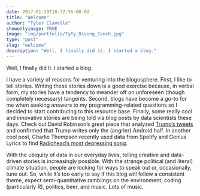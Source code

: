 ```yaml
---
date: 2017-01-20T18:32:56-08:00
title: "Welcome"
author: "Tyler Clavelle"
showonlyimage: TRUE
image: "img/portfolio/TyTy_Diving_Conch.jpg"
type: "post"
slug: "welcome"
description: "Well, I finally did it. I started a blog."
---
```


Well, I finally did it. I started a blog.

I have a variety of reasons for venturing into the blogosphere. First, I like to tell stories. Writing these stories down is a good exercise because, in verbal form, my stories have a tendency to meander off on unforeseen (though completely necessary) tangents. Second, blogs have become a go-to for me when seeking answers to my programming-related questions so I decided to start contributing to this resource base. Finally, some really cool and innovative stories are being told via blog posts by data scientists these days. Check out David Robinson's great piece that analyzed [Trump's tweets](http://varianceexplained.org/r/trump-tweets/) and confirmed that Trump writes only the (angrier) Android half. In another cool post, Charlie Thompson recently used data from Spotify and Genius Lyrics to find [Radiohead's most depressing song](http://rcharlie.com/2017-02-16-fitteR-happieR/). 

With the ubiquity of data in our everyday lives, telling creative and data-driven stories is increasingly possible. With the strange political (and literal) climate situation, people are looking for ways to speak out or, occasionally, tune out. So, while it's too early to say if this blog will follow a consistent theme, expect semi-quantitative ramblings on the environment, coding (particularly R), politics, beer, and music. Lots of music. 
